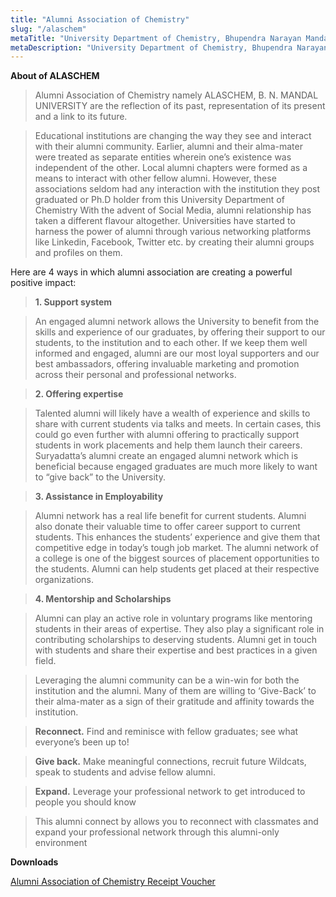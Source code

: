 ```yaml
---
title: "Alumni Association of Chemistry"
slug: "/alaschem"
metaTitle: "University Department of Chemistry, Bhupendra Narayan Mandal University"
metaDescription: "University Department of Chemistry, Bhupendra Narayan Mandal University, Madhepura (Bihar)."
---
```




**About of ALASCHEM**

>Alumni Association of Chemistry namely ALASCHEM, B. N. MANDAL UNIVERSITY are the reflection of its past, representation of its present and a link to its future.

>Educational institutions are changing the way they see and interact with their alumni community. Earlier, alumni and their alma-mater were treated as separate entities wherein one’s existence was independent of the other. Local alumni chapters were formed as a means to interact with other fellow alumni. However, these associations seldom had any interaction with the institution they post graduated or Ph.D holder from this University Department of Chemistry With the advent of Social Media, alumni relationship has taken a different flavour altogether. Universities have started to harness the power of alumni through various networking platforms like Linkedin, Facebook, Twitter etc. by creating their alumni groups and profiles on them.

Here are 4 ways in which alumni association are creating a powerful positive impact:

>**1. Support system**

>An engaged alumni network allows the University to benefit from the skills and experience of our graduates, by offering their support to our students, to the institution and to each other. If we keep them well informed and engaged, alumni are our most loyal supporters and our best ambassadors, offering invaluable marketing and promotion across their personal and professional networks.

>**2. Offering expertise**

>Talented alumni will likely have a wealth of experience and skills to share with current students via talks and meets. In certain cases, this could go even further with alumni offering to practically support students in work placements and help them launch their careers.  Suryadatta’s  alumni create an engaged alumni network which is beneficial because engaged graduates are much more likely to want to “give back” to the University.

>**3. Assistance in Employability**

>Alumni network has a real life benefit for current students. Alumni also donate their valuable time to offer career support to current students. This enhances the students’ experience and give them that competitive edge in today’s tough job market. The alumni network of a college is one of the biggest sources of placement opportunities to the students. Alumni can help students get placed at their respective organizations.

>**4. Mentorship and Scholarships**

>Alumni can play an active role in voluntary programs like mentoring students in their areas of expertise. They also play a significant role in contributing scholarships to deserving students. Alumni get in touch with students and share their expertise and best practices in a given field.


>Leveraging the alumni community can be a win-win for both the institution and the alumni. Many of them are willing to ‘Give-Back’ to their alma-mater as a sign of their gratitude and affinity towards the institution.

>**Reconnect.** Find and reminisce with fellow graduates; see what everyone’s been up to!

>**Give back.** Make meaningful connections, recruit future Wildcats, speak to students and advise fellow alumni.

>**Expand.** Leverage your professional network to get introduced to people you should know

>This alumni connect by allows you to reconnect with classmates and expand your professional network through this alumni-only environment


**Downloads**

[Alumni Association of Chemistry Receipt Voucher](./documents/Alumni.Association.of.Chemistry.Receipt.Voucher.pdf)
